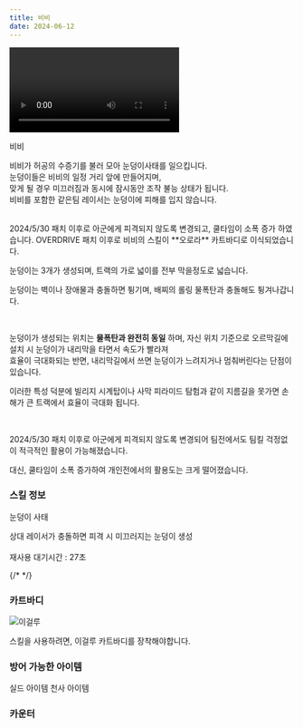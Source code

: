 ```yaml
---
title: 비비
date: 2024-06-12
---
```


<Division className="mdRatio">
	<Video fileName="skill/skill-vivi.mp4" />
</Division>

<Sprite className="character" backgroundPosition="-301px -706px">비비</Sprite>

<Bq>비비가 허공의 수증기를 불러 모아 눈덩이사태를 일으킵니다. <br/>
눈덩이들은 비비의 일정 거리 앞에 만들어지며,<br/>
맞게 될 경우 미끄러짐과 동시에 잠시동안 조작 불능 상태가 됩니다.<br/>
비비를 포함한 같은팀 레이서는 눈덩이에 피해를 입지 않습니다.<br/><br/>
<Link target="_blank" href="https://kartdrift.nexon.com/kartdrift/ko/news/update/view?threadId=2574039">2024/5/30 패치</Link> 이후로 아군에게 피격되지 않도록 변경되고, 쿨타임이 소폭 증가 하였습니다.
OVERDRIVE 패치 이후로 비비의 스킬이 **오로라** 카트바디로 이식되었습니다.</Bq>

눈덩이는 3개가 생성되며, 트랙의 가로 넓이를 전부 막을정도로 넓습니다.

눈덩이는 벽이나 장애물과 충돌하면 튕기며, 배찌의 롤링 물폭탄과 충돌해도 튕겨나갑니다.

<br/>

눈덩이가 생성되는 위치는 **물폭탄과 완전히 동일** 하며, 자신 위치 기준으로 오르막길에 설치 시 눈덩이가 내리막을 타면서 속도가 빨라져 <br/>
효율이 극대화되는 반면, 내리막길에서 쓰면 눈덩이가 느려지거나 멈춰버린다는 단점이 있습니다. <br/>

이러한 특성 덕분에 빌리지 시계탑이나 사막 피라미드 탐험과 같이 지름길을 못가면 손해가 큰 트랙에서 효율이 극대화 됩니다.

<br/>

2024/5/30 패치 이후로 아군에게 피격되지 않도록 변경되어 팀전에서도 팀킬 걱정없이 적극적인 활용이 가능해졌습니다. 

대신, 쿨타임이 소폭 증가하여 개인전에서의 활용도는 크게 떨어졌습니다.

### 스킬 정보

<Sprite className="skill" backgroundPosition="-370px -190px">눈덩이 사태</Sprite>

<Info diffText="중급자 추천" titleText="눈덩이 사태" tagText="액티브"/>

<Bq>상대 레이서가 충돌하면 피격 시 미끄러지는 눈덩이 생성 <br/><br/>재사용 대기시간 : 27초</Bq>

{/* <TagList title="재사용 대기시간">
    <Tag name="일반" text1="27초"/>
    <Tag name="고급" text1="25.6초"/>
    <Tag name="희귀" text1="24.2초"/>
    <Tag name="영웅" text1="22.8초"/>
    <Tag name="전설" text1="21.4초"/>
</TagList> */}

### 카트바디

<Img className="dynamicImage" src="/images/karts/이걸루.webp" alt="이걸루"/>

스킬을 사용하려면, 이걸루 카트바디를 장착해야합니다.

### 방어 가능한 아이템

<Division className="mdFlex mdCg">
    <Sprite className="item" backgroundPosition="-244px -165px">실드 아이템</Sprite>
    <Sprite className="item" backgroundPosition="-87px -13px">천사 아이템</Sprite>
</Division>

### 카운터

<Division className="mdFlex mdCg">
    <Tag name="오로라 (기존 레이브 캐릭터)" styleClassName="radius"/>
</Division>